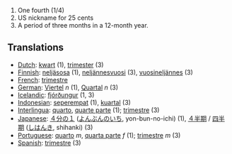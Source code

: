 # One fourth (1/4)
# US nickname for 25 cents
# A period of three months in a 12-month year.

==Translations==

* [[Dutch]]: [[kwart]] (1), [[trimester]] (3)
* [[Finnish]]: [[neljäsosa]] (1), [[neljännesvuosi]] (3), [[vuosineljännes]] (3)
* [[French]]: [[trimestre]]
* [[German]]: [[Viertel]] ''n'' (1), [[Quartal]] ''n'' (3)
* [[Icelandic]]: [[fjórðungur]] (1, 3)
* [[Indonesian]]: [[seperempat]] (1), [[kuartal]] (3)
* [[Interlingua]]: [[quarto]], [[quarte parte]] (1); [[trimestre]] (3)
* [[Japanese]]: [[４分の１]] ([[よんぶんのいち]], yon-bun-no-ichi) (1), [[４半期]] / [[四半期]] ([[しはんき]], shihanki) (3)
* [[Portuguese]]: [[quarto]] ''m'', [[quarta parte]] ''f'' (1); [[trimestre]] ''m'' (3)
* [[Spanish]]: [[trimestre]] (3)